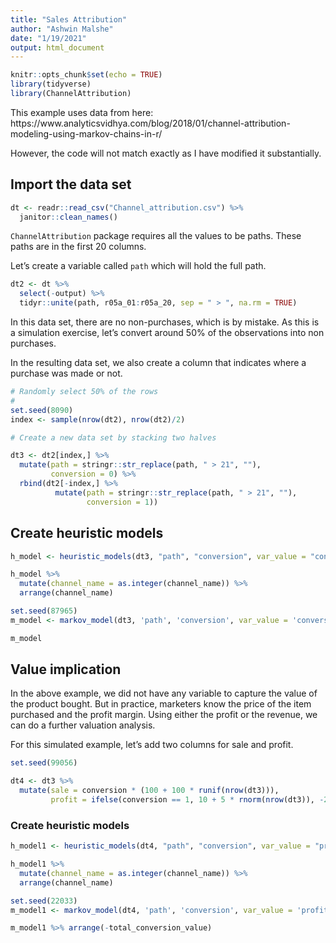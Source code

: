 ```yaml
---
title: "Sales Attribution"
author: "Ashwin Malshe"
date: "1/19/2021"
output: html_document
---
```


```r
knitr::opts_chunk$set(echo = TRUE)
library(tidyverse)
library(ChannelAttribution)
```


This example uses data from here:
https://www.analyticsvidhya.com/blog/2018/01/channel-attribution-modeling-using-markov-chains-in-r/

However, the code will not match exactly as I have modified it substantially.

## Import the data set

```r

dt <- readr::read_csv("Channel_attribution.csv") %>% 
  janitor::clean_names() 

```

`ChannelAttribution` package requires all the values to be paths. These paths are in the first 20 columns.

Let's create a variable called `path` which will hold the full path.

```r
dt2 <- dt %>% 
  select(-output) %>% 
  tidyr::unite(path, r05a_01:r05a_20, sep = " > ", na.rm = TRUE)
```

In this data set, there are no non-purchases, which is by mistake. As this is a simulation exercise, let's convert around 50% of the observations into non purchases.

In the resulting data set, we also create a column that indicates where a purchase was made or not.

```r

# Randomly select 50% of the rows
# 
set.seed(8090)
index <- sample(nrow(dt2), nrow(dt2)/2)

# Create a new data set by stacking two halves

dt3 <- dt2[index,] %>% 
  mutate(path = stringr::str_replace(path, " > 21", ""),
         conversion = 0) %>% 
  rbind(dt2[-index,] %>% 
          mutate(path = stringr::str_replace(path, " > 21", ""),
                 conversion = 1))

```



## Create heuristic models

```r
h_model <- heuristic_models(dt3, "path", "conversion", var_value = "conversion")
```


```r
h_model %>% 
  mutate(channel_name = as.integer(channel_name)) %>% 
  arrange(channel_name)
```


```r
set.seed(87965)
m_model <- markov_model(dt3, 'path', 'conversion', var_value = 'conversion', order = 1)
```

```r
m_model
```

## Value implication

In the above example, we did not have any variable to capture the value of the product bought. But in practice, marketers know the price of the item purchased and the profit margin. Using either the profit or the revenue, we can do a further valuation analysis.

For this simulated example, let's add two columns for sale and profit.

```r

set.seed(99056)

dt4 <- dt3 %>% 
  mutate(sale = conversion * (100 + 100 * runif(nrow(dt3))),
         profit = ifelse(conversion == 1, 10 + 5 * rnorm(nrow(dt3)), -2))
```


### Create heuristic models

```r
h_model1 <- heuristic_models(dt4, "path", "conversion", var_value = "profit")
```


```r
h_model1 %>% 
  mutate(channel_name = as.integer(channel_name)) %>% 
  arrange(channel_name)
```


```r
set.seed(22033)
m_model1 <- markov_model(dt4, 'path', 'conversion', var_value = 'profit', order = 1)
```

```r
m_model1 %>% arrange(-total_conversion_value)
```
